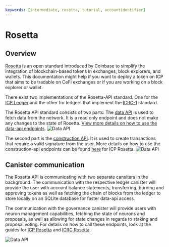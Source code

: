 ```yaml
---
keywords: [intermediate, rosetta, tutorial, accountidentifier]
---
```


# Rosetta

## Overview

[Rosetta](https://www.rosetta-api.org/) is an open standard introduced by Coinbase to simplify the integration of blockchain-based tokens in exchanges, block explorers, and wallets.
This documentation might help if you want to deploy a token on ICP that aims to be tradable on CeFi exchanges or if you are working on a block explorer or wallet. 

There exist two implementations of the Rosetta-API standard. One for the [ICP Ledger](/docs/developer-docs/defi/rosetta/icp_rosetta/index.md) and the other for ledgers that implement the [ICRC-1](/docs/developer-docs/defi/rosetta/icrc_rosetta/index.mdx) standard. 

The Rosetta API standard consists of two parts: The [data API](https://www.rosetta-api.org/docs/data_api_introduction.html) is used to fetch data from the network. It is a read only endpoint and does not make any changes to the state of Rosetta. [View more details on how to use the data-api endpoints](/docs/developer-docs/defi/rosetta/icp_rosetta/data_api/index.md).
![Data API](data_api.png)

 The second part is the [construction API](https://www.rosetta-api.org/docs/construction_api_introduction.html). It is used to create transactions that require a valid signature from the user. More details on how to use the construction-api endpoints can be found [here](/docs/developer-docs/defi/rosetta/icp_rosetta/index.md) for ICP Rosetta.
![Data API](construction_api.png)

## Canister communication
The Rosetta API is communicating with two separate cansiters in the background. The communication with the respective ledger canister will provide the user with account balance statements, transferring, 
burning and approving tokens as well as fetching the chain of blocks from the ledger to store locally on an SQLite database for faster data-api access. 

The communication with the governance canister will provide users with neuron management capabilities, fetching the state of neurons and proposals, as well as allowing for state changes in regards to staking and proposal voting. 
For details on how to call these endpoints, look at the guides for [ICP Rosetta](/docs/developer-docs/defi/rosetta/icp_rosetta/index.md) and [ICRC Rosetta](/docs/developer-docs/defi/rosetta/icrc_rosetta/index.mdx). 

![Data API](rosetta_communication.png)
